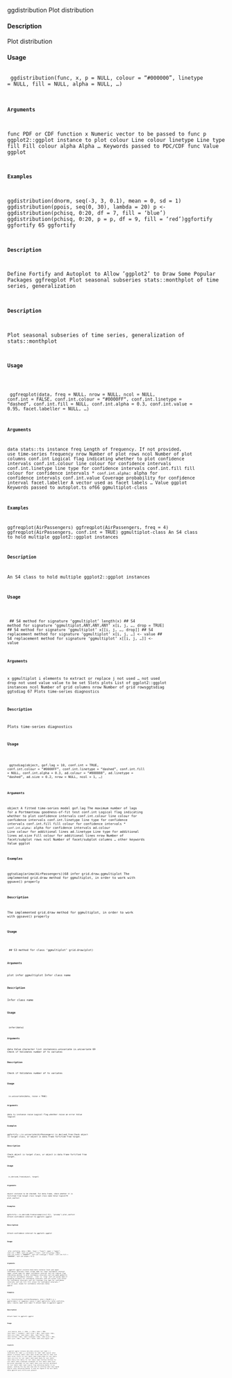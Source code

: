 ggdistribution
Plot distribution

#### Description 
 
Plot distribution

#### Usage 
 <pre><code>
ggdistribution(func, x, p = NULL, colour = "#000000", linetype = NULL,
fill = NULL, alpha = NULL, ...)

#### Arguments 
 
func PDF or CDF function
x Numeric vector to be passed to func
p ggplot2::ggplot instance to plot
colour Line colour
linetype Line type
fill Fill colour
alpha Alpha
... Keywords passed to PDC/CDF func
Value
ggplot

#### Examples 

ggdistribution(dnorm, seq(-3, 3, 0.1), mean = 0, sd = 1)
ggdistribution(ppois, seq(0, 30), lambda = 20)
p <- ggdistribution(pchisq, 0:20, df = 7, fill = 'blue')
ggdistribution(pchisq, 0:20, p = p, df = 9, fill = 'red')ggfortify
ggfortify
65
ggfortify

#### Description 
 
Define Fortify and Autoplot to Allow ’ggplot2’ to Draw Some Popular Packages
ggfreqplot
Plot seasonal subseries
stats::monthplot
of
time
series,
generalization

#### Description 
 
Plot seasonal subseries of time series, generalization of stats::monthplot

#### Usage 
 <pre><code>
ggfreqplot(data, freq = NULL, nrow = NULL, ncol = NULL,
conf.int = FALSE, conf.int.colour = "#0000FF",
conf.int.linetype = "dashed", conf.int.fill = NULL,
conf.int.alpha = 0.3, conf.int.value = 0.95, facet.labeller = NULL, ...)

#### Arguments 
 
data stats::ts instance
freq Length of frequency. If not provided, use time-series frequency
nrow Number of plot rows
ncol Number of plot columns
conf.int
Logical flag indicating whether to plot confidence intervals
conf.int.colour
line colour for confidence intervals
conf.int.linetype
line type for confidence intervals
conf.int.fill
fill colour for confidence intervals
* ``conf.int.alpha``: alpha for confidence intervals
conf.int.value Coverage probability for confidence interval
facet.labeller A vector used as facet labels
...
Value
ggplot
Keywords passed to autoplot.ts
of66
ggmultiplot-class

#### Examples 

ggfreqplot(AirPassengers)
ggfreqplot(AirPassengers, freq = 4)
ggfreqplot(AirPassengers, conf.int = TRUE)
ggmultiplot-class
An S4 class to hold multiple ggplot2::ggplot instances

#### Description 
 
An S4 class to hold multiple ggplot2::ggplot instances

#### Usage 
 <pre><code>
## S4 method for signature 'ggmultiplot'
length(x)
## S4 method for signature 'ggmultiplot,ANY,ANY,ANY'
x[i, j, ..., drop = TRUE]
## S4 method for signature 'ggmultiplot'
x[[i, j, ..., drop]]
## S4 replacement method for signature 'ggmultiplot'
x[i, j, ...] <- value
## S4 replacement method for signature 'ggmultiplot'
x[[i, j, ...]] <- value

#### Arguments 
 
x ggmultiplot
i elements to extract or replace
j not used
... not used
drop not used
value value to be set
Slots
plots List of ggplot2::ggplot instances
ncol Number of grid columns
nrow Number of grid rowsggtsdiag
ggtsdiag
67
Plots time-series diagnostics

#### Description 
 
Plots time-series diagnostics

#### Usage 
 <pre><code>
ggtsdiag(object, gof.lag = 10, conf.int = TRUE,
conf.int.colour = "#0000FF", conf.int.linetype = "dashed",
conf.int.fill = NULL, conf.int.alpha = 0.3, ad.colour = "#888888",
ad.linetype = "dashed", ad.size = 0.2, nrow = NULL, ncol = 1, ...)

#### Arguments 
 
object A fitted time-series model
gof.lag The maximum number of lags for a Portmanteau goodness-of-fit test
conf.int Logical flag indicating whether to plot confidence intervals
conf.int.colour
line colour for confidence intervals
conf.int.linetype
line type for confidence intervals
conf.int.fill
fill colour for confidence intervals
* ``conf.int.alpha``: alpha for confidence intervals
ad.colour Line colour for additional lines
ad.linetype Line type for additional lines
ad.size Fill colour for additional lines
nrow Number of facet/subplot rows
ncol Number of facet/subplot columns
... other keywords
Value
ggplot

#### Examples 

ggtsdiag(arima(AirPassengers))68
infer
grid.draw.ggmultiplot The implemented grid.draw method for ggmultiplot, in order to work
with ggsave() properly

#### Description 
 
The implemented grid.draw method for ggmultiplot, in order to work with ggsave() properly

#### Usage 
 <pre><code>
## S3 method for class 'ggmultiplot'
grid.draw(plot)

#### Arguments 
 
plot
infer
ggmultiplot
Infer class name

#### Description 
 
Infer class name

#### Usage 
 <pre><code>
infer(data)

#### Arguments 
 
data
Value
character
list instanceis.univariate
is.univariate
69
Check if Validates number of ts variates

#### Description 
 
Check if Validates number of ts variates

#### Usage 
 <pre><code>
is.univariate(data, raise = TRUE)

#### Arguments 
 
data ts instance
raise Logical flag whether raise an error
Value
logical

#### Examples 

ggfortify:::is.univariate(AirPassengers)
is_derived_from
Check object is target class, or object is data.frame fortified from
target.

#### Description 
 
Check object is target class, or object is data.frame fortified from target.

#### Usage 
 <pre><code>
is_derived_from(object, target)

#### Arguments 
 
object instance to be checked. For data.frame, check whether it is fortified from target
class
target class name
Value
logical70
plot_confint

#### Examples 

ggfortify:::is_derived_from(prcomp(iris[-5]), 'prcomp')
plot_confint
Attach confidence interval to ggplot2::ggplot

#### Description 
 
Attach confidence interval to ggplot2::ggplot

#### Usage 
 <pre><code>
plot_confint(p, data = NULL, lower = "lower", upper = "upper",
conf.int = TRUE, conf.int.geom = "line", conf.int.group = NULL,
conf.int.colour = "#0000FF", conf.int.linetype = "none",
conf.int.fill = "#000000", conf.int.alpha = 0.3)

#### Arguments 
 
p ggplot2::ggplot instance
data data contains lower and upper confidence intervals
lower column name for lower confidence interval
upper column name for upper confidence interval
conf.int Logical flag indicating whether to plot confidence intervals
conf.int.geom geometric string for confidence interval. ’line’ or ’step’
conf.int.group name of grouping variable for confidence intervals
conf.int.colour
line colour for confidence intervals
conf.int.linetype
line type for confidence intervals
conf.int.fill
fill colour for confidence intervals
* ``conf.int.alpha``: alpha for confidence intervals
Value
ggplot

#### Examples 

d <- fortify(stats::acf(AirPassengers, plot = FALSE))
p <- ggplot(data = d, mapping = aes(x = Lag))
ggfortify:::plot_confint(p, data = d)plot_label
plot_label
71
Attach label to ggplot2::ggplot

#### Description 
 
Attach label to ggplot2::ggplot

#### Usage 
 <pre><code>
plot_label(p, data, x = NULL, y = NULL, label = TRUE,
label.label = "rownames", label.colour = NULL, label.alpha = NULL,
label.size = NULL, label.angle = NULL, label.family = NULL,
label.fontface = NULL, label.lineheight = NULL, label.hjust = NULL,
label.vjust = NULL, label.repel = FALSE, label.show.legend = NA)

#### Arguments 
 
p ggplot2::ggplot instance
data Data contains text label
x x coordinates for label
y y coordinates for label
label Logical value whether to display labels
label.label Column name used for label text
label.colour Colour for text labels
label.alpha Alpha for text labels
label.size Size for text labels
label.angle Angle for text labels
label.family Font family for text labels
label.fontface Fontface for text labels
label.lineheight
Lineheight for text labels
label.hjust Horizontal adjustment for text labels
label.vjust Vertical adjustment for text labels
label.repel
Logical flag indicating whether to use ggrepel, enabling this may take some
time for plotting
label.show.legend
Logical value indicating whether to show the legend of the text labels
Value
ggplot72
post_fortify
post_autoplot
